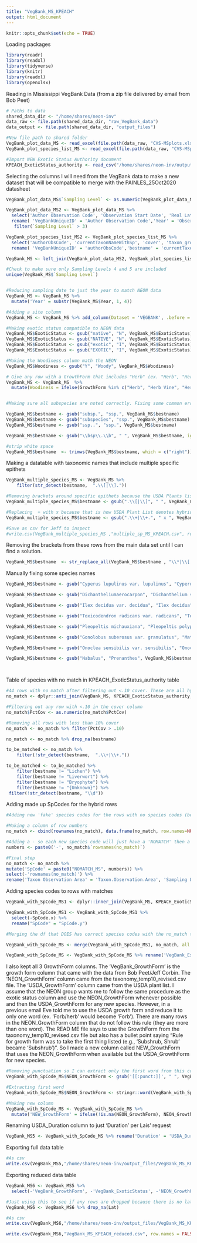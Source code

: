 ```yaml
---
title: "VegBank_MS_KPEACH"
output: html_document
---
```


```r
knitr::opts_chunk$set(echo = TRUE)
```

Loading packages 

```r

library(readr)
library(readxl)
library(tidyverse)
library(knitr)
library(readxl)
library(openxlsx)

```

Reading in Mississippi VegBank Data (from a zip file delivered by email from Bob Peet)

```r


# Paths to data
shared_data_dir <- "/home/shares/neon-inv"
data_raw <- file.path(shared_data_dir, "raw_VegBank_data")
data_output <- file.path(shared_data_dir, "output_files")

#New file path to shared folder
VegBank_plot_data_MS <- read_excel(file.path(data_raw, "CVS-MSplots.xlsx"), sheet = "plot data")
VegBank_plot_species_list_MS <- read_excel(file.path(data_raw, "CVS-MSplots.xlsx"),  sheet = "plot species list")

#Import NEW Exotic Status Authority document
KPEACH_ExoticStatus_authority <- read_csv("/home/shares/neon-inv/output_files/KPEACH_ExoticStatus_authority.csv")


```

Selecting the columns I will need from the VegBank data to make a new dataset that will be compatible to merge with the PAINLES_25Oct2020 datasheet

```r

VegBank_plot_data_MS$`Sampling Level` <- as.numeric(VegBank_plot_data_MS$`Sampling Level`)

VegBank_plot_data_MS2 <- VegBank_plot_data_MS %>%
  select('Author Observation Code', 'Observation Start Date', 'Real Latitude', 'Real Longitude', 'Public Latitude', 'Public Longitude', 'Taxon Observation Area', 'Sampling Level', 'previousObsCode') %>%
  rename( 'VegBankUniqueID' = 'Author Observation Code','Year' = 'Observation Start Date', 'Lat' = 'Real Latitude', 'Long' = 'Real Longitude' ) %>%
   filter(`Sampling Level` > 3)  

VegBank_plot_species_list_MS2 <- VegBank_plot_species_list_MS %>%
  select('authorObsCode', 'currentTaxonNameWithSp', 'cover', 'taxon_growthForm_short', 'taxon_woody', 'taxon_exotic',  'taxon_usda_code', 'taxon_woody') %>%
  rename( 'VegBankUniqueID' = 'authorObsCode','bestname' = 'currentTaxonNameWithSp', 'PctCov' = 'cover', 'SpCode' = 'taxon_usda_code', 'ExoticStatus' = 'taxon_exotic', 'GrowthForm' = 'taxon_growthForm_short', 'Woodiness' = 'taxon_woody')

VegBank_MS <- left_join(VegBank_plot_data_MS2, VegBank_plot_species_list_MS2, by = 'VegBankUniqueID')

#Check to make sure only Sampling Levels 4 and 5 are included
unique(VegBank_MS$`Sampling Level`)



```


```r

#Reducing sampling date to just the year to match NEON data
VegBank_MS <- VegBank_MS %>% 
  mutate('Year' = substr(VegBank_MS$Year, 1, 4))

#Adding a site column
VegBank_MS <- VegBank_MS %>% add_column(Dataset = 'VEGBANK', .before = "VegBankUniqueID")  %>% add_column(Zone = 'L48', .before = "VegBankUniqueID")

#Making exotic status compatible to NEON data
VegBank_MS$ExoticStatus <- gsub("native", "N", VegBank_MS$ExoticStatus)
VegBank_MS$ExoticStatus <- gsub("NATIVE", "N", VegBank_MS$ExoticStatus)
VegBank_MS$ExoticStatus <- gsub("exotic", "I", VegBank_MS$ExoticStatus)
VegBank_MS$ExoticStatus <- gsub("EXOTIC", "I", VegBank_MS$ExoticStatus)

#Making the Woodiness column math the NEON 
VegBank_MS$Woodiness <- gsub("Y", "Woody", VegBank_MS$Woodiness)

# Give any row with a GrowthForm that includes "Herb" (ex. "Herb", "Herb Vine", "Herb Shrub") a Woodiness classification of ""Herbaceous". 
VegBank_MS <- VegBank_MS  %>% 
  mutate(Woodiness = ifelse(GrowthForm %in% c("Herb", "Herb Vine", "Herb Shrub", "Herb Shrub Vine"), 'Herbaceous', Woodiness))


#Making sure all subspecies are noted correctly. Fixing some common errors that would prevent the species name from matching with the USDA plant list

VegBank_MS$bestname <- gsub("subsp.", "ssp.", VegBank_MS$bestname)
VegBank_MS$bestname <- gsub("subspecies", "ssp.", VegBank_MS$bestname)
VegBank_MS$bestname <- gsub("ssp..", "ssp.", VegBank_MS$bestname)

VegBank_MS$bestname <- gsub("\\bsp\\.\\b", " ", VegBank_MS$bestname, ignore.case = FALSE)

#strip white space
VegBank_MS$bestname  <- trimws(VegBank_MS$bestname, which = c("right"))

```

Making a datatable with taxonomic names that include multiple specific epithets

```r

VegBank_multiple_species_MS <- VegBank_MS %>%
    filter(str_detect(bestname,  ".\\[|\\]."))

#Removing brackets around specific epithets because the USDA Plants list does not use them..may be preventing matches
VegBank_multiple_species_MS$bestname <- gsub(".\\[|\\]", " ", VegBank_multiple_species_MS$bestname)

#Replacing  + with x because that is how USDA Plant List denotes hybrides
VegBank_multiple_species_MS$bestname <- gsub(".\\+|\\+.", " x ", VegBank_multiple_species_MS$bestname)

#Save as csv for Jeff to inspect
#write.csv(VegBank_multiple_species_MS ,"multiple_sp_MS_KPEACH.csv", row.names = FALSE)

```

Removing the brackets from these rows from the main data set until I can find a solution. 
```r

VegBank_MS$bestname  <- str_replace_all(VegBank_MS$bestname , "\\*|\\[|\\]", "")

```

Manually fixing some species names

```r


VegBank_MS$bestname <- gsub("Cyperus lupulinus var. lupulinus", "Cyperus lupulinus ssp. lupulinus", VegBank_MS$bestname)

VegBank_MS$bestname <- gsub("Dichantheliumaerocarpon", "Dichanthelium sphaerocarpon", VegBank_MS$bestname)

VegBank_MS$bestname <- gsub("Ilex decidua var. decidua", "Ilex decidua", VegBank_MS$bestname)

VegBank_MS$bestname <- gsub("Toxicodendron radicans var. radicans", "Toxicodendron radicans", VegBank_MS$bestname)

VegBank_MS$bestname <- gsub("Pleopeltis michauxiana", "Pleopeltis polypodioides ssp. michauxiana", VegBank_MS$bestname)

VegBank_MS$bestname <- gsub("Gonolobus suberosus var. granulatus", "Matelea gonocarpos", VegBank_MS$bestname)

VegBank_MS$bestname <- gsub("Onoclea sensibilis var. sensibilis", "Onoclea sensibilis", VegBank_MS$bestname)

VegBank_MS$bestname <- gsub("Nabalus", "Prenanthes", VegBank_MS$bestname)




```


Table of species with no match in KPEACH_ExoticStatus_authority table

```r

#44 rows with no match after filtering out <.10 cover. These are all hybrids or observations with low confidence in species or genus identification (because multiple genera or species are listed)
no_match <- dplyr::anti_join(VegBank_MS, KPEACH_ExoticStatus_authority, by="bestname")

#Filtering out any row with <.10 in the cover column
no_match$PctCov <- as.numeric(no_match$PctCov) 

#Removing all rows with less than 10% cover
no_match <- no_match %>% filter(PctCov > .10)

no_match <- no_match %>% drop_na(bestname)

to_be_matched <- no_match %>% 
    filter(!str_detect(bestname,  ".\\+|\\+."))

to_be_matched <- to_be_matched %>% 
    filter(bestname != "Lichen") %>%
    filter(bestname != "Liverwort") %>%
    filter(bestname != "Bryophyte") %>%
    filter(bestname != "{Unknown}") %>%
 filter(!str_detect(bestname, "\\d"))


```

Adding made up SpCodes for the hybrid rows

```r

#Adding new 'fake' species codes for the rows with no species codes (because they are hybrids or observer was uncertain of ID)

#Making a column of row numbers
no_match <- cbind(rownames(no_match), data.frame(no_match, row.names=NULL))

#Adding a - so each new species code will just have a 'NOMATCH' then a dash followed by sequential numbers
numbers <- paste0('-', no_match$`rownames(no_match)`)

#Final step
no_match <- no_match %>% 
mutate('SpCode' = paste0("NOMATCH_MS", numbers)) %>% 
select(-'rownames(no_match)') %>% 
rename('Taxon Observation Area' = 'Taxon.Observation.Area', 'Sampling Level' = 'Sampling.Level', 'Public Latitude' = 'Public.Latitude', 'Public Longitude' = 'Public.Longitude')

```

Adding species codes to rows with matches

```r


VegBank_with_SpCode_MS1 <- dplyr::inner_join(VegBank_MS, KPEACH_ExoticStatus_authority, by="bestname")

VegBank_with_SpCode_MS1 <- VegBank_with_SpCode_MS1 %>%
  select(-SpCode.x) %>%
  rename("SpCode" = "SpCode.y")

#Merging the df that DOES has correct species codes with the no_match table I made with the newly invented species codes

VegBank_with_SpCode_MS <- merge(VegBank_with_SpCode_MS1, no_match, all = TRUE)

VegBank_with_SpCode_MS <- VegBank_with_SpCode_MS %>% rename('VegBank_ExoticStatus' = 'ExoticStatus', 'VegBank_GrowthForm' = 'GrowthForm')

```

I also kept all 3 GrowthForm columns. The 'VegBank_GrowthForm' is the growth form column that came with the data from Bob Peet/Jeff Corbin. The 'NEON_GrowthForm' column came from the taxonomy_temp10_revised.csv file. The 'USDA_GrowthForm' column came from the USDA plant list. I assume that the NEON group wants me to follow the same procedure as the exotic status column and use the NEON_GrowthForm whenever possible and then the USDA_GrowthForm for any new species. However, in a previous email Eve told me to use the USDA growth form and reduce it to only one word (ex. 'Forb/herb' would become 'Forb'). There are many rows in the NEON_GrowthForm column that do not follow this rule (they are more than one word). The READ ME file says to use the GrowthForm from the taxonomy_temp10_revised.csv file but also has a bullet point saying "Rule for growth form was to take the first thing listed (e.g., ‘Subshrub, Shrub’ became ‘Subshrub’)". So I made a new column called NEW_GrowthForm that uses the NEON_GrowthForm when available but the USDA_GrowthForm for new species. 


```r

#Removing punctuation so I can extract only the first word from this column
VegBank_with_SpCode_MS$NEON_GrowthForm <- gsub('[[:punct:]]', " ", VegBank_with_SpCode_MS$NEON_GrowthForm)

#Extracting first word
VegBank_with_SpCode_MS$NEON_GrowthForm <- stringr::word(VegBank_with_SpCode_MS$NEON_GrowthForm, 1)

#Making new column
VegBank_with_SpCode_MS <- VegBank_with_SpCode_MS %>%
  mutate('NEW_GrowthForm' = ifelse(!is.na(NEON_GrowthForm), NEON_GrowthForm, USDA_Growth_Form))


```

Renaming USDA_Duration column to just 'Duration' per Lais' request

```r

VegBank_MS5 <- VegBank_with_SpCode_MS %>% rename('Duration' = 'USDA_Duration') %>% select(-Synonym.Symbol)


```

Exporting full data table

```r

#As csv
write.csv(VegBank_MS5,"/home/shares/neon-inv/output_files/VegBank_MS_KPEACH_ALL_COLS.csv", row.names = FALSE)

```

Exporting reduced data table

```r

VegBank_MS6 <- VegBank_MS5 %>%
  select(-'VegBank_GrowthForm', -'VegBank_ExoticStatus', -'NEON_GrowthForm', -'USDA_Growth_Form', -'USDA_Exotic_Status')

#Just using this to see if any rows are dropped because there is no latitute and longitude. There really ought to be lat and long so just trying to catch that here
VegBank_MS6 <- VegBank_MS6 %>% drop_na(Lat)

#As csv
write.csv(VegBank_MS6,"/home/shares/neon-inv/output_files/VegBank_MS_KPEACH_reduced.csv", row.names = FALSE)

write.csv(VegBank_MS6,"VegBank_MS_KPEACH_reduced.csv", row.names = FALSE)

```